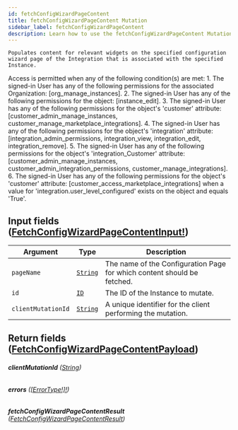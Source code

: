 ```yaml
---
id: fetchConfigWizardPageContent
title: fetchConfigWizardPageContent Mutation
sidebar_label: fetchConfigWizardPageContent
description: Learn how to use the fetchConfigWizardPageContent Mutation for Builder's API.
---
```


    Populates content for relevant widgets on the specified configuration
    wizard page of the Integration that is associated with the specified
    Instance.

Access is permitted when any of the following condition(s) are met: 1. The signed-in User has any of the following permissions for the associated Organization: [org_manage_instances]. 2. The signed-in User has any of the following permissions for the object: [instance_edit]. 3. The signed-in User has any of the following permissions for the object's 'customer' attribute: [customer_admin_manage_instances, customer_manage_marketplace_integrations]. 4. The signed-in User has any of the following permissions for the object's 'integration' attribute: [integration_admin_permissions, integration_view, integration_edit, integration_remove]. 5. The signed-in User has any of the following permissions for the object's 'integration_Customer' attribute: [customer_admin_manage_instances, customer_admin_integration_permissions, customer_manage_integrations]. 6. The signed-in User has any of the following permissions for the object's 'customer' attribute: [customer_access_marketplace_integrations] when a value for 'integration.user_level_configured' exists on the object and equals 'True'.

## Input fields ([FetchConfigWizardPageContentInput!](/docs/composer/builder/api/schema/input_object/FetchConfigWizardPageContentInput.mdx))

| Argument           | Type                                     | Description                                                             |
| ------------------ | ---------------------------------------- | ----------------------------------------------------------------------- |
| `pageName`         | [`String`](/docs/composer/builder/api/schema/scalar/String.mdx) | The name of the Configuration Page for which content should be fetched. |
| `id`               | [`ID`](/docs/composer/builder/api/schema/scalar/ID.mdx)         | The ID of the Instance to mutate.                                       |
| `clientMutationId` | [`String`](/docs/composer/builder/api/schema/scalar/String.mdx) | A unique identifier for the client performing the mutation.             |

## Return fields ([FetchConfigWizardPageContentPayload](/docs/composer/builder/api/schema/object/FetchConfigWizardPageContentPayload.mdx))

###### <b>clientMutationId</b> ([String](/docs/composer/builder/api/schema/scalar/String.mdx))

###### <b>errors</b> ([[ErrorType!]!](/docs/composer/builder/api/schema/object/ErrorType.mdx))

###### <b>fetchConfigWizardPageContentResult</b> ([FetchConfigWizardPageContentResult](/docs/composer/builder/api/schema/object/FetchConfigWizardPageContentResult.mdx))
